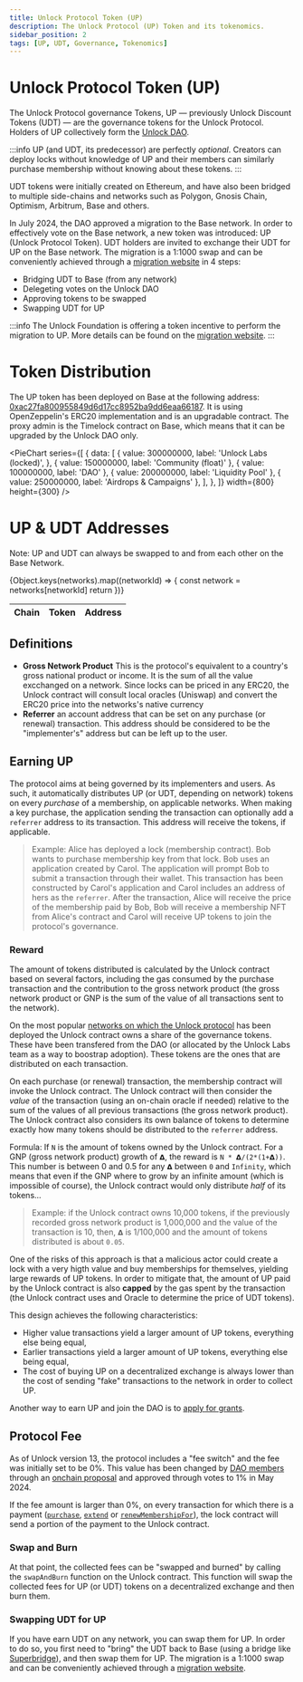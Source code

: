 ```yaml
---
title: Unlock Protocol Token (UP)
description: The Unlock Protocol (UP) Token and its tokenomics.
sidebar_position: 2
tags: [UP, UDT, Governance, Tokenomics]
---
```


# Unlock Protocol Token (UP)

The Unlock Protocol governance Tokens, UP — previously Unlock Discount Tokens (UDT) — are the governance tokens for the Unlock Protocol. Holders of UP collectively form the [Unlock DAO](./unlock-dao).

:::info
UP (and UDT, its predecessor) are perfectly _optional_. Creators can deploy locks without knowledge of UP and their members can similarly purchase membership without knowing about these tokens.
:::

UDT tokens were initially created on Ethereum, and have also been bridged to multiple side-chains and networks such as Polygon, Gnosis Chain, Optimism, Arbitrum, Base and others.

In July 2024, the DAO approved a migration to the Base network. In order to effectively vote on the Base network, a new token was introduced: UP (Unlock Protocol Token).
UDT holders are invited to exchange their UDT for UP on the Base network. The migration is a 1:1000 swap and can be conveniently achieved through a [migration website](https://up-swap.unlock-protocol.com/) in 4 steps:

- Bridging UDT to Base (from any network)
- Delegeting votes on the Unlock DAO
- Approving tokens to be swapped
- Swapping UDT for UP

:::info
The Unlock Foundation is offering a token incentive to perform the migration to UP. More details can be found on the [migration website](https://up-swap.unlock-protocol.com/).
:::

# Token Distribution

The UP token has been deployed on Base at the following address: [0xac27fa800955849d6d17cc8952ba9dd6eaa66187](https://basescan.org/token/0xac27fa800955849d6d17cc8952ba9dd6eaa66187). It is using OpenZeppelin's ERC20 implementation and is an upgradable contract. The proxy admin is the Timelock contract on Base, which means that it can be upgraded by the Unlock DAO only.


<PieChart
  series={[
    {
      data: [
        {
          value: 300000000,
          label: 'Unlock Labs (locked)',
        },
        { value: 150000000, label: 'Community (float)' },
        { value: 100000000, label: 'DAO' },
        { value: 200000000, label: 'Liquidity Pool' },
        { value: 250000000, label: 'Airdrops & Campaigns' },
      ],
    },
  ]}
  width={800}
  height={300}
/>

# UP & UDT Addresses

Note: UP and UDT can always be swapped to and from each other on the Base Network.


<table>
  <thead>
    <tr>
      <th>Chain</th>
      <th>Token</th>
      <th>Address</th>
    </tr>
  </thead>
  {Object.keys(networks).map((networkId) => {
    const network = networks[networkId]
    return <TokenNetwork network={network} />
  })}
</table>

## Definitions

- **Gross Network Product** This is the protocol's equivalent to a country's gross national product or income. It is the sum of all the value excchanged on a network. Since locks can be priced in any ERC20, the Unlock contract will consult local oracles (Uniswap) and convert the ERC20 price into the networks's native currency
- **Referrer** an account address that can be set on any purchase (or renewal) transaction. This address should be considered to be the "implementer's" address but can be left up to the user.

## Earning UP

The protocol aims at being governed by its implementers and users. As such, it automatically distributes UP (or UDT, depending on network) tokens on every _purchase_ of a membership, on applicable networks. When making a key purchase, the application sending the transaction can optionally add a `referrer` address to its transaction. This address will receive the tokens, if applicable.

> Example: Alice has deployed a lock (membership contract). Bob wants to purchase membership key from that lock. Bob uses an application created by Carol. The application will prompt Bob to submit a transaction through their wallet. This transaction has been constructed by Carol's application and Carol includes an address of hers as the `referrer`. After the transaction, Alice will receive the price of the membership paid by Bob, Bob will receive a membership NFT from Alice's contract and Carol will receive UP tokens to join the protocol's governance.

### Reward

The amount of tokens distributed is calculated by the Unlock contract based on several factors, including the gas consumed by the purchase transaction and the contribution to the gross network product (the gross network product or GNP is the sum of the value of all transactions sent to the network).

On the most popular [networks on which the Unlock protocol](../core-protocol/unlock/networks) has been deployed the Unlock contract owns a share of the governance tokens. These have been transfered from the DAO (or allocated by the Unlock Labs team as a way to boostrap adoption). These tokens are the ones that are distributed on each transaction.

On each purchase (or renewal) transaction, the membership contract will invoke the Unlock contract. The Unlock contract will then consider the _value_ of the transaction (using an on-chain oracle if needed) relative to the sum of the values of all previous transactions (the gross network product). The Unlock contract also considers its own balance of tokens to determine exactly how many tokens should be distributed to the `referrer` address.

Formula: If `N` is the amount of tokens owned by the Unlock contract. For a GNP (gross network product) growth of `𝝙`, the reward is `N * 𝝙/(2*(1+𝝙))`. This number is between 0 and 0.5 for any `𝝙` between `0` and `Infinity`, which means that even if the GNP where to grow by an infinite amount (which is impossible of course), the Unlock contract would only distribute _half_ of its tokens...

> Example: if the Unlock contract owns 10,000 tokens, if the previously recorded gross network product is 1,000,000 and the value of the transaction is 10, then, `𝝙` is 1/100,000 and the amount of tokens distributed is about `0.05`.

One of the risks of this approach is that a malicious actor could create a lock with a very higth value and buy memberships for themselves, yielding large rewards of UP tokens. In order to mitigate that, the amount of UP paid by the Unlock contract is also **capped** by the gas spent by the transaction (the Unlock contract uses and Oracle to determine the price of UDT tokens).

This design achieves the following characteristics:

- Higher value transactions yield a larger amount of UP tokens, everything else being equal,
- Earlier transactions yield a larger amount of UP tokens, everything else being equal,
- The cost of buying UP on a decentralized exchange is always lower than the cost of sending "fake" transactions to the network in order to collect UP.

Another way to earn UP and join the DAO is to [apply for grants](./grants-bounties).

## Protocol Fee

As of Unlock version 13, the protocol includes a "fee switch" and the fee was initially set to be 0%. This value has been changed by [DAO members](./unlock-dao) through an [onchain proposal](https://www.tally.xyz/gov/unlock/proposal/72110981722145472193202862106710876303006911465748904597113931014096574827698) and approved through votes to 1% in May 2024.

If the fee amount is larger than 0%, on every transaction for which there is a payment ([`purchase`](/core-protocol/smart-contracts-api/PublicLock#purchase), [`extend`](/core-protocol/smart-contracts-api/PublicLock#extend) or [`renewMembershipFor`](/core-protocol/smart-contracts-api/PublicLock#renewmembershipfor)), the lock contract will send a portion of the payment to the Unlock contract.

### Swap and Burn

At that point, the collected fees can be "swapped and burned" by calling the `swapAndBurn` function on the Unlock contract. This function will swap the collected fees for UP (or UDT) tokens on a decentralized exchange and then burn them.

### Swapping UDT for UP

If you have earn UDT on any network, you can swap them for UP. In order to do so, you first need to "bring" the UDT back to Base (using a bridge like [Superbridge](https://superbridge.app/base)), and then swap them for UP. The migration is a 1:1000 swap and can be conveniently achieved through a [migration website](https://up-swap.unlock-protocol.com/).

